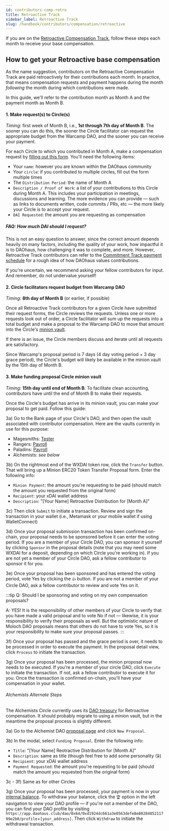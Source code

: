 ```yaml
---
id: contributors-comp-retro
title: Retroactive Track
sidebar_label: Retroactive Track
slug: /handbook/contributors/compensation/retroactive
---
```


If you are on the [Retroactive Compensation Track](overview#retroactive-track), follow these steps each month to receive your base compensation.

## How to get your Retroactive base compensation

As the name suggestion, contributors on the Retroactive Compensation Track are paid retroactively for their contributions each month. In practice, that means compensation requests and payment happens during the month *following* the month during which contributions were made.

In this guide, we'll refer to the contribution month as Month A and the payment month as Month B.

#### 1. Make request(s) to Circle(s)
_Timing_: first week of Month B, i.e., **1st through 7th day of Month B**. The sooner you can do this, the sooner the Circle facilitator can request the appropriate budget from the Warcamp DAO, and the sooner you can receive your payment.

For each Circle to which you contributed in Month A, make a compensation request by [filling out this form](https://forms.clickup.com/f/83fyz-1190/INJ726Y5345KRRZ0S8). You'll need the following items:
- Your `name`: however you are known within the DAOhaus community
- Your `circle`: if you contributed to multiple circles, fill out the form multiple times
- The `Distribution Period`: the name of Month A
- `Description / Proof of Work`: a list of your contributions to this Circle during Month A. This includes your participation in meetings, discussions and learning. The more evidence you can provide &mdash; such as links to documents written, code commits / PRs, etc &mdash; the more likely your Circle is to accept your request.
- `DAI Requested`: the amount you are requesting as compensation

##### FAQ: How much DAI should I request?
This is not an easy question to answer, since the correct amount depends heavily on many factors, including the quality of your work, how impactful it is to DAOhaus, how challenging it was to complete, and more. However, Retroactive Track contributors can refer to the [Commitment Track payment schedule](commitment) for a rough idea of how DAOhaus values contributions.

If you're uncertain, we recommend asking your fellow contributors for input. And remember, do not undervalue yourself!

#### 2. Circle facilitators request budget from Warcamp DAO
_Timing_: **8th day of Month B** (or earlier, if possible)

Once all Retroactive Track contributors for a given Circle have submitted their request forms, the Circle reviews the requests. Unless one or more requests look out of order, a Circle facilitator will sum up the requests into a total budget and make a proposal to the Warcamp DAO to move that amount into the Circle's [minion vault](/docs/users/treasury#minion-vaults).

If there is an issue, the Circle members discuss and iterate until all requests are satisfactory.

Since Warcamp's proposal period is 7 days (4 day voting period + 3 day grace period), the Circle's budget will likely be available in the minion vault by the 15th day of Month B.

#### 3. Make funding proposal Circle minion vault
_Timing_: **15th day until end of Month B**. To facilitate clean accounting, contributors have until the end of Month B to make their requests.

Once the Circle's budget has arrive in its minion vault, you can make your proposal to get paid. Follow this guide:

3a) Go to the Bank page of your Circle's DAO, and then open the vault associated with contributor compensation. Here are the vaults currently in use for this purpose:
- Magesmiths: [Tester](https://app.daohaus.club/dao/0x64/0xc8e0d7fd13eb3cbc19eb293d0e00b8386cc1b6f2/vaults/minion/0xfb3d6b83e51a08ca89dcfe853e7ccbf5ee6ffbf4)
- Rangers: [Payroll](https://app.daohaus.club/dao/0x64/0x55eafe832507e652c48b25a957bd3a15420aa805/vaults/minion/0xf884a060fa160055c54794375f7d2f1b86054541)
- Paladins: [Payroll](https://app.daohaus.club/dao/0x64/0x8d2ec7025957d09cfb0a8197f9aacd0dcc08b21a/vaults/minion/0x7713e37076ae80cdace585c2c2aa218c85c41122)
- Alchemists: _see below_

3b) On the rightmost end of the WXDAI token row, click the `Transfer` button. That will bring up a Minion ERC20 Token Transfer Proposal form. Enter the following info:
- `Minion Payment`: the amount you're requesting to be paid (should match the amount you requested from the original form)
- `Recipient`: your xDAI wallet address
- `Description`: "[Your Name] Retroactive Distribution for [Month A]"

3c) Then click `Submit` to initiate a transaction. Review and sign the transaction in your wallet (i.e., Metamask or your mobile wallet if using WalletConnect)

3d) Once your proposal submission transaction has been confirmed on-chain, your proposal needs to be sponsored before it can enter the voting period. If you are a member of your Circle DAO, you can sponsor it yourself by clicking `Sponsor` in the proposal details (note that you may need some WXDAI for a deposit, depending on which Circle you're working in). If you are not yet a member of your Circle DAO, ask a fellow contributor to sponsor it for you.

3e) Once your proposal has been sponsored and has entered the voting period, vote Yes by clicking the `👍` button. If you are not a member of your Circle DAO, ask a fellow contributor to review and vote Yes on it.

:::tip
Q: Should I be sponsoring and voting on my own compensation proposals? 

A: YES! It is the responsibility of other members of your Circle to verify that you have made a valid proposal and to vote No if not &mdash; likewise, it is your responsibility to verify their proposals as well. But the optimistic nature of Moloch DAO proposals means that others do not have to vote Yes, so it is your responsibility to make sure your proposal passes.
:::


3f) Once your proposal has passed and the grace period is over, it needs to be processed in order to execute the payment. In the proposal detail view, click `Process` to initiate the transaction.

3g) Once your proposal has been processed, the minion proposal now needs to be executed. If you're a member of your circle DAO, click `Execute` to initiate the transaction. If not, ask a fellow contributor to execute it for you. Once the transaction is confirmed on-chain, you'll have your compensation in your wallet.

###### Alchemists Alternate Steps
The Alchemists Circle currently uses its [DAO treasury](https://app.daohaus.club/dao/0x64/0xd1924dc661a3e0563defe8e8028485211799e2b0/vaults/treasury) for Retroactive compensation. It should probably migrate to using a minion vault, but in the meantime the proposal process is slightly different.

3a) Go to the Alchemist DAO [proposal page](https://app.daohaus.club/dao/0x64/0xd1924dc661a3e0563defe8e8028485211799e2b0/proposals) and click `New Proposal`. 

3b) In the modal, select `Funding Proposal`. Enter the following info:
- `Title`: "[Your Name] Reotractive Distribution for [Month A]"
- `Description`: same as title (though feel free to add some personality 😘)
- `Recipient`: your xDAI wallet address
- `Payment Requested`: the amount you're requesting to be paid (should match the amount you requested from the original form)

3c - 3f) Same as for other Circles

3g) Once your proposal has been processed, your payment is now in your [internal balance](/docs/users/glossary). To withdraw your balance, click the `🏆` option in the left navigation to view your DAO profile &mdash; if you're not a member of the DAO, you can find your DAO profile by visiting `https://app.daohaus.club/dao/0x64/0xd1924dc661a3e0563defe8e8028485211799e2b0/profile`+`[your_address]`. Then click `Withdraw` to initiate the withdrawal transaction.

